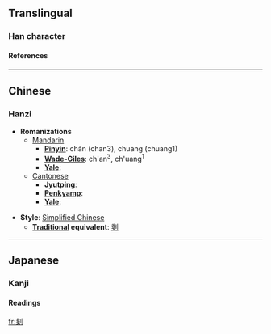 {{see|剗}}

==Translingual==
===Han character===
{{Han char|rad=刀|as=05|sn=7|four=|canj=戈十中弓 (IJLN)}}
====References====
{{Han ref|kx=0138.281|hdz=10328.020|uh=522C|ud=21036}}
----

==Chinese==
===Hanzi===


* '''Romanizations'''
** [[Mandarin]]
*** '''[[Pinyin]]''': chǎn (chan3), chuāng (chuang1)
*** '''[[Wade-Giles]]''': ch'an<sup>3</sup>, ch'uang<sup>1</sup>
*** '''[[Yale]]''': 
**[[Cantonese]]
***'''[[Jyutping]]''':
***'''[[Penkyamp]]''': 
***'''[[Yale]]''': 

* '''Style''': [[Simplified Chinese]] 
** '''[[Traditional Chinese|Traditional]] equivalent''': [[剗]]


----
==Japanese==
===Kanji===
{{ja-kanji|grade=|rs=刀05}}
====Readings====
{{ja-readings|on=[[さん]] (san), [[せん]] (sen)|kun=[[けずる]] (kezuru), [[たいらにする]] (tairanisuru)}}




[[fr:刬]]